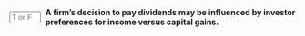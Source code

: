 ::: {.question-block}

<form onsubmit="event.preventDefault(); checkAnswerBox('module10_tf_q35','T')" style="display: flex; align-items: center; gap: 8px;">
  <input type="text" id="module10_tf_q35" name="module10_tf_q35" maxlength="1" placeholder="T or F" style="width: 55px;" data-correct-answer="T" /> 
  <label for="module10_tf_q35"><strong>A firm's decision to pay dividends may be influenced by investor preferences for income versus capital gains.</strong></label>
</form>

<div id="feedback-module10_tf_q35" class="feedback" data-status="" style="display:none;">
TRUE.  Clienteles and investor demand can shape payout choices.
</div>

:::
